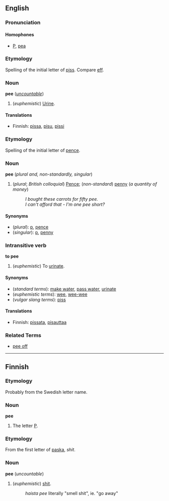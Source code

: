 ==English==
===Pronunciation===
====Homophones====
*[[P]], [[pea]]

===Etymology===
Spelling of the initial letter of [[piss]].  Compare [[eff]].

===Noun===
'''pee''' (''[[uncountable]]'')

#(''euphemistic'') [[Urine]].

====Translations====
*Finnish: [[pissa#Finnish|pissa]], [[pisu#Finnish|pisu]], [[pissi#Finnish|pissi]]

===Etymology===
Spelling of the initial letter of [[pence]].

===Noun===
'''pee''' (''plural and, non-standardly, singular'')

#(''plural''; ''British colloquial'') [[Pence]]; (''non-standard'') [[penny]] (''a quantity of money'')
#:''I bought these carrots for fifty pee.''
#:''I can't afford that - I'm one pee short?''

====Synonyms====
*(''plural''): [[p]], [[pence]]
*(''singular''): [[p]], [[penny]]

===Intransitive verb===
'''to pee'''

#(''euphemistic'') To [[urinate]].

====Synonyms====
*(''standard terms''): [[make water]], [[pass water]], [[urinate]]
*(''euphemistic terms''): [[wee]], [[wee-wee]]
*(''vulgar slang terms''): [[piss]]

====Translations====
*Finnish: [[pissata]], [[pisauttaa]]

===Related Terms===
*[[pee off]] 

----

==Finnish==

===Etymology===

Probably from the Swedish letter name.

===Noun===
'''pee'''

# The letter [[P]].

===Etymology===

From the first letter of [[paska]], ''shit''.

===Noun===
'''pee''' (''uncountable'')

# (''euphemistic'') [[shit]].
#: ''haista pee'' literally "smell shit", ie. "go away"